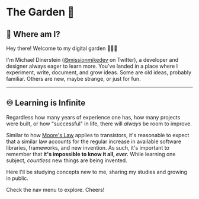 

# The Garden 🌱

## 🏡 Where am I?

Hey there! Welcome to my digital garden 🌱🍄🌼

I'm Michael Dinerstein
([@missionmikedev](https://www.twitter.com/missionmikedev) on Twitter), a
developer and designer always eager to learn more. You've landed in a place
where I experiment, write, document, and grow ideas. Some are old ideas,
probably familiar. Others are new, maybe strange, or just for fun.

---

## ♾️ Learning is Infinite

Regardless how many years of experience one has, how many projects were built,
or how "successful" in life, there will _always_ be room to improve.

Similar to how [Moore's Law](https://en.wikipedia.org/wiki/Moore%27s_law)
applies to transistors, it's reasonable to expect that a similar law accounts
for the regular increase in available software libraries, frameworks, and new
invention. As such, it's important to remember that **it's impossible to know it
all, _ever._** While learning one subject, _countless_ new things are being
invented.

Here I'll be studying concepts new to me, sharing my studies and growing in
public.

Check the nav menu to explore. Cheers!
